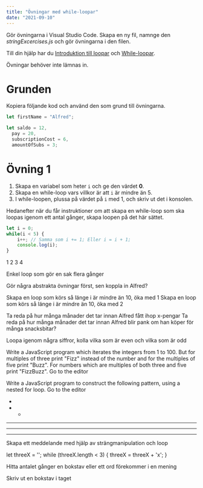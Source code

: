 ```yaml
---
title: "Övningar med while-loopar"
date: "2021-09-10"
---
```


Gör övningarna i Visual Studio Code. Skapa en ny fil, namnge den _stringExcercises.js_ och gör övningarna i den filen.

Till din hjälp har du [Introduktion till loopar](https://guteteknik.netlify.app/prog1/iterationssatser/intro) och [While-loopar](https://guteteknik.netlify.app/prog1/iterationssatser/while/).

Övningar behöver inte lämnas in.

# Grunden

Kopiera följande kod och använd den som grund till övningarna.

```javascript
let firstName = "Alfred";

let saldo = 12,
  pay = 20,
  subscriptionCost = 6,
  amountOfSubs = 3;
```

# Övning 1

1. Skapa en variabel som heter `i` och ge den värdet **0**.
2. Skapa en while-loop vars villkor är att `i` är mindre än 5.
3. I while-loopen, plussa på värdet på `i` med 1, och skriv ut det i konsolen.

Hedanefter när du får instruktioner om att skapa en while-loop som ska loopas igenom ett antal gånger, skapa loopen på det här sättet.

<PracticeContainer>

```javascript
let i = 0;
while(i < 5) {
    i++; // Samma som i += 1; Eller i = i + 1;
    console.log(i);
}
```

<Result>

1
2
3
4

</Result>

</PracticeContainer>

Enkel loop som gör en sak flera gånger

Gör några abstrakta övningar först, sen koppla in Alfred?

Skapa en loop som körs så länge i är mindre än 10, öka med 1
Skapa en loop som körs så länge i är mindre än 10, öka med 2

Ta reda på hur många månader det tar innan Alfred fått ihop x-pengar
Ta reda på hur många månader det tar innan Alfred blir pank om han köper för många snacksbitar?

Loopa igenom några siffror, kolla vilka som är even och vilka som är odd

Write a JavaScript program which iterates the integers from 1 to 100. But for multiples of three print "Fizz" instead of the number and for the multiples of five print "Buzz". For numbers which are multiples of both three and five print "FizzBuzz". Go to the editor

Write a JavaScript program to construct the following pattern, using a nested for loop. Go to the editor

-

- -

---

---

---

Skapa ett meddelande med hjälp av strängmanipulation och loop

let threeX = '';
while (threeX.length < 3) {
threeX = threeX + 'x';
}

Hitta antalet gånger en bokstav eller ett ord förekommer i en mening

Skriv ut en bokstav i taget
